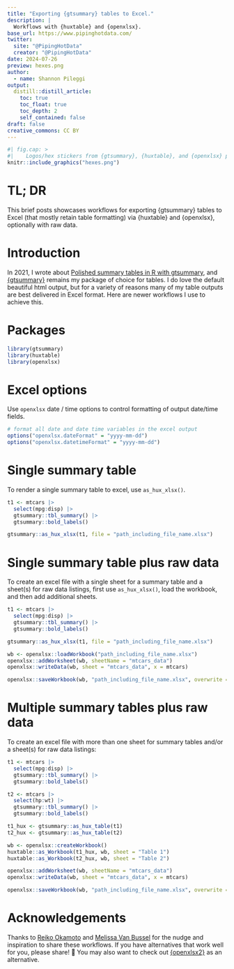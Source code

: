 ```yaml
---
title: "Exporting {gtsummary} tables to Excel."
description: | 
  Workflows with {huxtable} and {openxlsx}.
base_url: https://www.pipinghotdata.com/
twitter:
  site: "@PipingHotData"
  creator: "@PipingHotData"
date: 2024-07-26
preview: hexes.png
author:
  - name: Shannon Pileggi
output:
  distill::distill_article:
    toc: true
    toc_float: true
    toc_depth: 2
    self_contained: false
draft: false
creative_commons: CC BY
---
```


```r
#| fig.cap: > 
#|    Logos/hex stickers from {gtsummary}, {huxtable}, and {openxlsx} pacakges.
knitr::include_graphics("hexes.png")
```

# TL; DR

This brief posts showcases workflows for exporting {gtsummary} tables to Excel 
(that mostly retain table formatting) via {huxtable} and {openxlsx}, optionally
with raw data.

# Introduction

In 2021, I wrote about [Polished summary tables in R with gtsummary](https://www.pipinghotdata.com/posts/2021-07-14-polished-summary-tables-in-r-with-gtsummary/), and 
[{gtsummary}](https://www.danieldsjoberg.com/gtsummary/) remains my package of choice 
for tables. I do love the default beautiful html output, but for a variety of reasons 
many of my table outputs are best delivered in Excel format. Here are newer workflows
I use to achieve this.

# Packages

```r
library(gtsummary)
library(huxtable)
library(openxlsx)
```

# Excel options

Use `openxlsx` date / time options to control formatting of output date/time fields.

```r
# format all date and date time variables in the excel output 
options("openxlsx.dateFormat" = "yyyy-mm-dd")
options("openxlsx.datetimeFormat" = "yyyy-mm-dd")
```

# Single summary table 

To render a single summary table to excel, use `as_hux_xlsx()`.

```r
t1 <- mtcars |> 
  select(mpg:disp) |> 
  gtsummary::tbl_summary() |> 
  gtsummary::bold_labels()

gtsummary::as_hux_xlsx(t1, file = "path_including_file_name.xlsx")
```

# Single summary table plus raw data

To create an excel file with a single sheet for a summary table and a sheet(s) for 
raw data listings, first use `as_hux_xlsx()`, load the workbook, and then add 
additional sheets.


```r
t1 <- mtcars |> 
  select(mpg:disp) |> 
  gtsummary::tbl_summary() |> 
  gtsummary::bold_labels()

gtsummary::as_hux_xlsx(t1, file = "path_including_file_name.xlsx")

wb <- openxlsx::loadWorkbook("path_including_file_name.xlsx")
openxlsx::addWorksheet(wb, sheetName = "mtcars_data")
openxlsx::writeData(wb, sheet = "mtcars_data", x = mtcars)

openxlsx::saveWorkbook(wb, "path_including_file_name.xlsx", overwrite = TRUE)
```


# Multiple summary tables plus raw data

To create an excel file with more than one sheet for summary tables and/or a sheet(s)
for raw data listings:

```r
t1 <- mtcars |> 
  select(mpg:disp) |> 
  gtsummary::tbl_summary() |> 
  gtsummary::bold_labels()

t2 <- mtcars |> 
  select(hp:wt) |> 
  gtsummary::tbl_summary() |> 
  gtsummary::bold_labels()

t1_hux <- gtsummary::as_hux_table(t1) 
t2_hux <- gtsummary::as_hux_table(t2)

wb <- openxlsx::createWorkbook()
huxtable::as_Workbook(t1_hux, wb, sheet = "Table 1")
huxtable::as_Workbook(t2_hux, wb, sheet = "Table 2")

openxlsx::addWorksheet(wb, sheetName = "mtcars_data")
openxlsx::writeData(wb, sheet = "mtcars_data", x = mtcars)

openxlsx::saveWorkbook(wb, "path_including_file_name.xlsx", overwrite = TRUE)
```


# Acknowledgements

Thanks to [Reiko Okamoto](https://reikookamoto.github.io/) and [Melissa Van Bussel](https://www.melissavanbussel.com/)
for the nudge and inspiration to share these workflows. If you have alternatives that work well for you,
please share! 🤗 You may also want to check out [{openxlsx2}](https://janmarvin.github.io/openxlsx2/) as an alternative.

